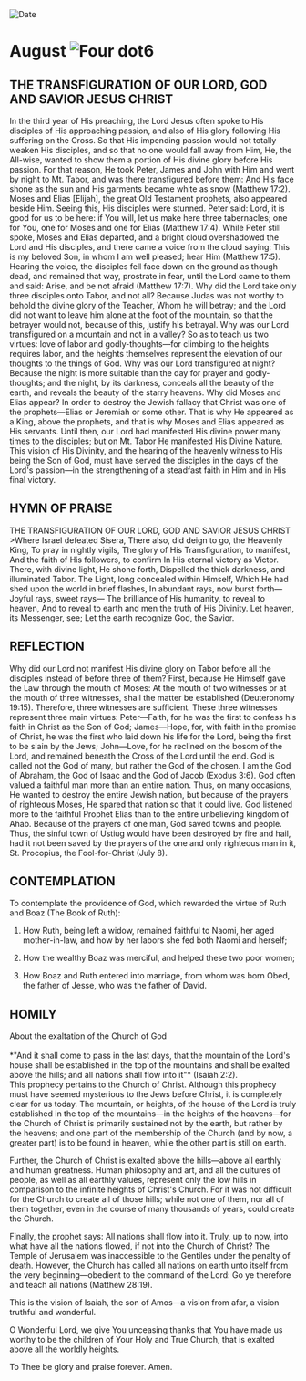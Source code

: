 
<RunningHead />
<Image src="/title-imprint.png" height={68} width={50} alt="Date" className="title-imprint"/>

# <div id="date">August <Image className="four-dot" src="/four-dot.png" height={15} width={15} alt="Four dot" />6</div>

## THE TRANSFIGURATION OF OUR LORD, GOD AND SAVIOR JESUS CHRIST

In the third year of His preaching, the Lord Jesus often spoke to His disciples of His approaching passion, and also of His glory following His suffering on the Cross. So that His impending passion would not totally weaken His disciples, and so that no one would fall away from Him, He, the All-wise, wanted to show them a portion of His divine glory before His passion. For that reason, He took Peter, James and John with Him and went by night to Mt. Tabor, and was there transfigured before them: And His face shone as the sun and His garments became white as snow (Matthew 17:2). Moses and Elias [Elijah], the great Old Testament prophets, also appeared beside Him. Seeing this, His disciples were stunned. Peter said: Lord, it is good for us to be here: if You will, let us make here three tabernacles; one for You, one for Moses and one for Elias (Matthew 17:4). While Peter still spoke, Moses and Elias departed, and a bright cloud overshadowed the Lord and His disciples, and there came a voice from the cloud saying: This is my beloved Son, in whom I am well pleased; hear Him (Matthew 17:5). Hearing the voice, the disciples fell face down on the ground as though dead, and remained that way, prostrate in fear, until the Lord came to them and said: Arise, and be not afraid (Matthew 17:7). Why did the Lord take only three disciples onto Tabor, and not all? Because Judas was not worthy to behold the divine glory of the Teacher, Whom he will betray; and the Lord did not want to leave him alone at the foot of the mountain, so that the betrayer would not, because of this, justify his betrayal. Why was our Lord transfigured on a mountain and not in a valley? So as to teach us two virtues: love of labor and godly-thoughts—for climbing to the heights requires labor, and the heights themselves represent the elevation of our thoughts to the things of God. Why was our Lord transfigured at night? Because the night is more suitable than the day for prayer and godly-thoughts; and the night, by its darkness, conceals all the beauty of the earth, and reveals the beauty of the starry heavens. Why did Moses and Elias appear? In order to destroy the Jewish fallacy that Christ was one of the prophets—Elias or Jeremiah or some other. That is why He appeared as a King, above the prophets, and that is why Moses and Elias appeared as His servants. Until then, our Lord had manifested His divine power many times to the disciples; but on Mt. Tabor He manifested His Divine Nature. This vision of His Divinity, and the hearing of the heavenly witness to His being the Son of God, must have served the disciples in the days of the Lord's passion—in the strengthening of a steadfast faith in Him and in His final victory.


## HYMN OF PRAISE
<div style={{textAlign:'center', color:'crimson', fontWeight:'bold'}}>
THE TRANSFIGURATION OF OUR LORD, GOD AND SAVIOR JESUS CHRIST
</div>
>Where Israel defeated Sisera,  
There also, did deign to go, the Heavenly King,  
To pray in nightly vigils,  
The glory of His Transfiguration, to manifest,  
And the faith of His followers, to confirm  
In His eternal victory as Victor.  
There, with divine light, He shone forth,  
Dispelled the thick darkness, and illuminated Tabor.  
The Light, long concealed within Himself,  
Which He had shed upon the world in brief flashes,  
In abundant rays, now burst forth—  
Joyful rays, sweet rays—  
The brilliance of His humanity, to reveal to heaven,  
And to reveal to earth and men the truth of His Divinity.  
Let heaven, its Messenger, see;  
Let the earth recognize God, the Savior.  


## REFLECTION

Why did our Lord not manifest His divine glory on Tabor before all the disciples instead of before three of them? First, because He Himself gave the Law through the mouth of Moses: At the mouth of two witnesses or at the mouth of three witnesses, shall the matter be established (Deuteronomy 19:15). Therefore, three witnesses are sufficient. These three witnesses represent three main virtues: Peter—Faith, for he was the first to confess his faith in Christ as the Son of God; James—Hope, for, with faith in the promise of Christ, he was the first who laid down his life for the Lord, being the first to be slain by the Jews; John—Love, for he reclined on the bosom of the Lord, and remained beneath the Cross of the Lord until the end. God is called not the God of many, but rather the God of the chosen. I am the God of Abraham, the God of Isaac and the God of Jacob (Exodus 3:6). God often valued a faithful man more than an entire nation. Thus, on many occasions, He wanted to destroy the entire Jewish nation, but because of the prayers of righteous Moses, He spared that nation so that it could live. God listened more to the faithful Prophet Elias than to the entire unbelieving kingdom of Ahab. Because of the prayers of one man, God saved towns and people. Thus, the sinful town of Ustiug would have been destroyed by fire and hail, had it not been saved by the prayers of the one and only righteous man in it, St. Procopius, the Fool-for-Christ (July 8).


## CONTEMPLATION

To contemplate the providence of God, which rewarded the virtue of Ruth and Boaz (The Book of Ruth):

1. How Ruth, being left a widow, remained faithful to Naomi, her aged mother-in-law, and how by her labors she fed both Naomi and herself;

2. How the wealthy Boaz was merciful, and helped these two poor women;

3. How Boaz and Ruth entered into marriage, from whom was born Obed, the father of Jesse, who was the father of David.


## HOMILY
<div style={{textAlign:'center', color:'crimson', fontWeight:'bold'}}>
About the exaltation of the Church of God
</div>
<br />
<div style={{textAlign:'right'}}>
*"And it shall come to pass in the last days, that the mountain of the Lord's house shall be established in the top of the mountains and shall be exalted above the hills; and all nations shall flow into it"* (Isaiah 2:2).
</div>
This prophecy pertains to the Church of Christ. Although this prophecy must have seemed mysterious to the Jews before Christ, it is completely clear for us today. The mountain, or heights, of the house of the Lord is truly established in the top of the mountains—in the heights of the heavens—for the Church of Christ is primarily sustained not by the earth, but rather by the heavens; and one part of the membership of the Church (and by now, a greater part) is to be found in heaven, while the other part is still on earth.

Further, the Church of Christ is exalted above the hills—above all earthly and human greatness. Human philosophy and art, and all the cultures of people, as well as all earthly values, represent only the low hills in comparison to the infinite heights of Christ's Church. For it was not difficult for the Church to create all of those hills; while not one of them, nor all of them together, even in the course of many thousands of years, could create the Church.

Finally, the prophet says: All nations shall flow into it. Truly, up to now, into what have all the nations flowed, if not into the Church of Christ? The Temple of Jerusalem was inaccessible to the Gentiles under the penalty of death. However, the Church has called all nations on earth unto itself from the very beginning—obedient to the command of the Lord: Go ye therefore and teach all nations (Matthew 28:19).

This is the vision of Isaiah, the son of Amos—a vision from afar, a vision truthful and wonderful.

O Wonderful Lord, we give You unceasing thanks that You have made us worthy to be the children of Your Holy and True Church, that is exalted above all the worldly heights.

To Thee be glory and praise forever. Amen.